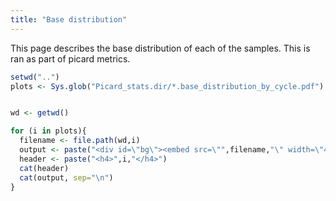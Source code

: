 ```yaml
---
title: "Base distribution"
---
```


This page describes the base distribution of each of the samples. This is ran as part of picard metrics.

```r

setwd("..")
plots <- Sys.glob("Picard_stats.dir/*.base_distribution_by_cycle.pdf")


wd <- getwd()

for (i in plots){
  filename <- file.path(wd,i)
  output <- paste("<div id=\"bg\"><embed src=\"",filename,"\" width=\"400\" height=\"400\"></div>")
  header <- paste("<h4>",i,"</h4>")
  cat(header)
  cat(output, sep="\n")
}

```